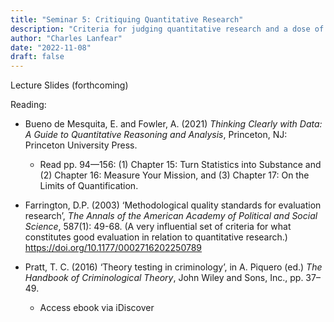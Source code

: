 ```yaml
---
title: "Seminar 5: Critiquing Quantitative Research"
description: "Criteria for judging quantitative research and a dose of skepticism"
author: "Charles Lanfear"
date: "2022-11-08"
draft: false
---
```


Lecture Slides (forthcoming)

Reading:

* Bueno de Mesquita, E. and Fowler, A. (2021) *Thinking Clearly with Data: A Guide to Quantitative Reasoning and Analysis*, Princeton, NJ: Princeton University Press.
   * Read pp. 94—156: (1) Chapter 15: Turn Statistics into Substance and (2) Chapter 16: Measure Your Mission, and (3) Chapter 17: On the Limits of Quantification.

* Farrington, D.P. (2003) ‘Methodological quality standards for evaluation research’, *The Annals of the American Academy of Political and Social Science*, 587(1): 49-68. (A very influential set of criteria for what constitutes good evaluation in relation to quantitative research.) [https://doi.org/10.1177/0002716202250789]()

* Pratt, T. C. (2016) ‘Theory testing in criminology’, in A. Piquero (ed.) *The Handbook of Criminological Theory*, John Wiley and Sons, Inc., pp. 37–49.
   * Access ebook via iDiscover
